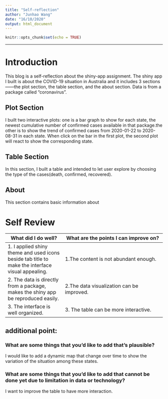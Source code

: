```yaml
---
title: "Self-reflection"
author: "Junhao Wang"
date: "16/10/2020"
output: html_document
---
```


```r
knitr::opts_chunk$set(echo = TRUE)
```

---------------------------------------------

# Introduction
This blog is a self-reflection about the shiny-app assignment. The shiny app I built is about the COVID-19 situation in Australia and it includes 3 sections——the plot section, the table section, and the about section. Data is from a package called "coronavirus".

## Plot Section
I built two interactive plots: one is a bar graph to show for each state, the newest cumulative number of confirmed cases available in that package.the other is to show the trend of confirmed cases from 2020-01-22 to 2020-08-31 in each state. When click on the bar in the first plot, the second plot will react to show the corresponding state.

## Table Section
In this section, I built a table and intended to let user explore by choosing the type of the cases(death, confirmed, recovered).

## About
This section contains basic information about 

# Self Review

 What did I do well?  |   What are the points I can improve on?
----------------------|---------------------------------------
1. I applied shiny theme and used icons beside tab title to make the interface visual appealing. |      1.The content is not abundant enough. 
2. The data is directly from a package, makes the shiny app be reproduced easily. |      2.The data visualization can be improved.
3. The interface is well organized.                                                                                 |  3. The table can be more interactive.
## additional point:

### What are some things that you’d like to add that’s plausible? 
I would like to add a dynamic map that change over time to show the variation of the situation among these states.

### What are some things that you’d like to add that cannot be done yet due to limitation in data or technology?
I want to improve the table to have more interaction.
